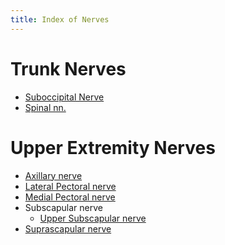 ```yaml
---
title: Index of Nerves
---
```


# Trunk Nerves

- [Suboccipital Nerve]({{< var ref-suboccipital-nerve.path >}})
- [Spinal nn.]({{< var ref-spinal-nerves.path >}})

# Upper Extremity Nerves

- [Axillary nerve]({{< var ref-axillary-nerve.path >}})
- [Lateral Pectoral nerve]({{< var ref-lateral-pectoral-nerve.path >}})
- [Medial Pectoral nerve]({{< var ref-medial-pectoral-nerve.path >}})
- Subscapular nerve
    - [Upper Subscapular nerve]({{< var ref-upper-subscapular-nerve.path >}})
- [Suprascapular nerve]({{< var ref-suprascapular-nerve.path >}})